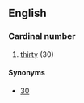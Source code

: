 ==English==

===Cardinal number===
{{infl|en|cardinal number}}

# {{obsolete|or|nonstandard}} [[thirty]] (30)

====Synonyms====
* [[30]]